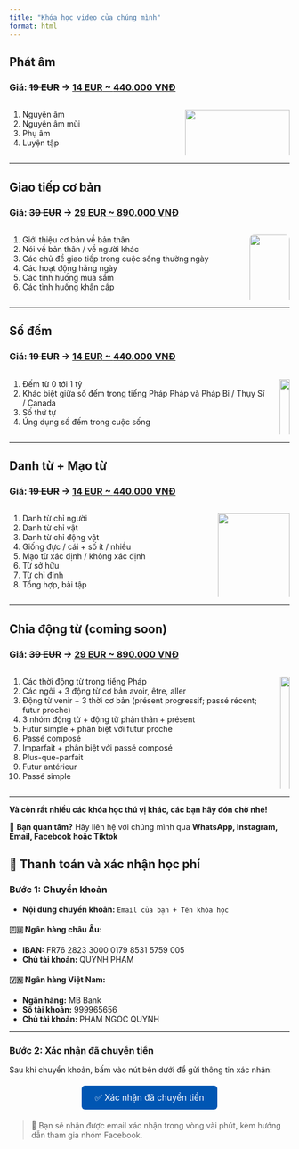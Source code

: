 ```yaml
---
title: "Khóa học video của chúng mình"
format: html
---
```


## Phát âm

### Giá: ~~19 EUR~~ → [**14 EUR** ~ **440.000 VNĐ**](#payment-info)

::: columns

::: column
1. Nguyên âm  
2. Nguyên âm mũi  
3. Phụ âm  
4. Luyện tập  
:::

::: column
![](video-course/allopoto_cam_sach_vay_tay.png){fig-alt="Số đếm" width="100%" .rounded}
:::

:::

---

## Giao tiếp cơ bản

### Giá: ~~39 EUR~~ → [**29 EUR** ~ **890.000 VNĐ**](#payment-info)

::: columns

::: column
1. Giới thiệu cơ bản về bản thân  
2. Nói về bản thân / về người khác  
3. Các chủ đề giao tiếp trong cuộc sống thường ngày  
4. Các hoạt động hằng ngày  
5. Các tình huống mua sắm  
6. Các tình huống khẩn cấp  
:::

::: column
![](video-course/giao_tiep_co_ban.png){fig-alt="Communication Image" width="100%" style="border-radius: 8px;"}
:::

:::

---

## Số đếm

### Giá: ~~19 EUR~~ → [**14 EUR** ~ **440.000 VNĐ**](#payment-info)

::: columns

::: column
1. Đếm từ 0 tới 1 tỷ  
2. Khác biệt giữa số đếm trong tiếng Pháp Pháp và Pháp Bỉ / Thụy Sĩ / Canada  
3. Số thứ tự  
4. Ứng dụng số đếm trong cuộc sống  
:::

::: column
![](video-course/allopoto_dem_so.png){fig-alt="Số đếm" width="100%" .rounded}
:::

:::

---

## Danh từ + Mạo từ

### Giá: ~~19 EUR~~ → [**14 EUR** ~ **440.000 VNĐ**](#payment-info)

::: columns

::: column
1. Danh từ chỉ người  
2. Danh từ chỉ vật  
3. Danh từ chỉ động vật  
4. Giống đực / cái + số ít / nhiều  
5. Mạo từ xác định / không xác định  
6. Từ sở hữu  
7. Từ chỉ định  
8. Tổng hợp, bài tập  
:::

::: column
![](video-course/allopoto_holding_3_ballons.png){fig-alt="Danh từ & Mạo từ" width="100%" .rounded}
:::

:::

---

## Chia động từ (coming soon)

### Giá: ~~39 EUR~~ → [**29 EUR** ~ **890.000 VNĐ**](#payment-info)

::: columns

::: column
1. Các thời động từ trong tiếng Pháp  
2. Các ngôi + 3 động từ cơ bản avoir, être, aller  
3. Động từ venir + 3 thời cơ bản (présent progressif; passé récent; futur proche)  
4. 3 nhóm động từ + động từ phản thân + présent  
5. Futur simple + phân biệt với futur proche  
6. Passé composé  
7. Imparfait + phân biệt với passé composé  
8. Plus-que-parfait  
9. Futur antérieur  
10. Passé simple  
:::

::: column
![](video-course/chia_dong_tu.png){fig-alt="Chia động từ" width="100%" .rounded}
:::

:::

---

**Và còn rất nhiều các khóa học thú vị khác, các bạn hãy đón chờ nhé!**

📝 **Bạn quan tâm?** Hãy liên hệ với chúng mình qua **WhatsApp, Instagram, Email, Facebook hoặc Tiktok**

## 🧾 Thanh toán và xác nhận học phí

### Bước 1: Chuyển khoản

- **Nội dung chuyển khoản:** `Email của bạn + Tên khóa học`

#### 🇪🇺 Ngân hàng châu Âu:
- **IBAN:** FR76 2823 3000 0179 8531 5759 005  
- **Chủ tài khoản:** QUYNH PHAM  

#### 🇻🇳 Ngân hàng Việt Nam:
- **Ngân hàng:** MB Bank
- **Số tài khoản:** 999965656
- **Chủ tài khoản:** PHAM NGOC QUYNH

<div id="payment-info"></div>

---

### Bước 2: Xác nhận đã chuyển tiền
Sau khi chuyển khoản, bấm vào nút bên dưới để gửi thông tin xác nhận:

<div style="text-align: center; margin: 2rem 0;">
  <a href="https://tally.so/r/3y5gQp" target="_blank" style="padding: 12px 24px; background-color: #0056b3; color: white; text-decoration: none; border-radius: 6px; font-size: 1.1em;">
    ✅ Xác nhận đã chuyển tiền
  </a>
</div>

> 📨 Bạn sẽ nhận được email xác nhận trong vòng vài phút, kèm hướng dẫn tham gia nhóm Facebook.